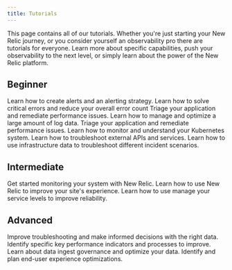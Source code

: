 ```yaml
---
title: Tutorials
---
```


This page contains all of our tutorials. Whether you're just starting your New Relic journey, or you consider yourself an observability pro there are tutorials for everyone. Learn more about specific capabilities, push your observability to the next level, or simply learn about the power of the New Relic platform.

## Beginner
<DocTiles>
    <DocTile path="/docs/tutorial-create-alerts/create-new-relic-alerts/" title = "Create and manage alerts">
        Learn how to create alerts and an alerting strategy.
    </DocTile>
    <DocTile path="/docs/tutorial-error-tracking/respond-outages/" title = "Find errors in your failing app">
        Learn how to solve critical errors and reduce your overall error count
    </DocTile>
    <DocTile path="/docs/tutorial-app-performance/instrument-your-site/" title = "Improve your website's performance">
        Triage your application and remediate performance issues.
    </DocTile>    
    <DocTile path="/docs/tutorial-large-logs/get-started-managing-large-logs/" title = "Manage large volume of logs">
        Learn how to manage and optimize a large amount of log data.
    </DocTile>
    <DocTile path="/docs/tutorial-app-slow/root-causes/" title = "My app is slow">
        Triage your application and remediate performance issues.
    </DocTile>
    <DocTile path="/docs/tutorial-kubernetes-learn/tutorial-k8s-intro/" title = "Understand your Kubernetes system">
        Learn how to monitor and understand your Kubernetes system.
    </DocTile>
    <DocTile path="/docs/tutorial-external-services/respond-external/" title = "Respond to API issues">
        Learn how to troubleshoot external APIs and services.
    </DocTile>
    <DocTile path="/docs/tutorial-troubleshoot-infra-hosts/collect-your-data/" title = "Troubleshoot hosts with infra data">
        Learn how to use infrastructure data to troubleshoot different incident scenarios.
    </DocTile>
</DocTiles>

## Intermediate

<DocTiles>
    <DocTile path="/docs/tutorial-dd-migration/migrating-from-dd/" title = "Migrate from Datadog">
        Get started monitoring your system with New Relic.
    </DocTile>
    <DocTile path="/docs/tutorial-peak-demand/get-started/" title = "Prepare for peak demand">
        Learn how to use New Relic to improve your site's experience.
    </DocTile>
    <DocTile path="/docs/tutorial-service-level-mgmt/intro-to-slm/" title = "Manage service levels">
        Learn how to use manage your service levels to improve reliability.
    </DocTile>
</DocTiles>

## Advanced

<DocTiles>
    <DocTile path="/docs/tutorial-reporting-data/capture-the-right-data/" title="Capture the right data">
        Improve troubleshooting and make informed decisions with the right data.
    </DocTile>
    <DocTile path="/docs/tutorial-innovation-and-growth/innovate-with-new-relic/" title = "Improve your code and release qualty">
        Identify specific key performance indicators and processes to improve.
    </DocTile>
    <DocTile path="/docs/tutorial-optimize-telemetry/intro-to-optimal-telemetry/" title = "Optimize your telemetry">
        Learn about data ingest governance and optimize your data.
    </DocTile>
    <DocTile path="/docs/tutorial-customer-experience/intro-to-customer-experience/" title = "Improve your customers' digital experience">
        Identify and plan end-user experience optimizations.
    </DocTile>
</DocTiles>

